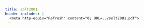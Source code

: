 ```yaml
---
title: solt2001
header-includes: |
  <meta http-equiv="Refresh" content="0; URL=../solt2001.pdf">
---
```

